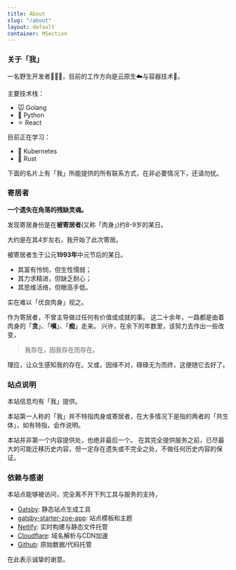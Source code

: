 ```yaml
---
title: About
slug: "/about"
layout: default
container: MSection
---
```


### 关于「我」

一名野生开发者🧑🏼‍💻，目前的工作方向是云原生☁️与容器技术🐬。

主要技术栈：
- 🐭 Golang
- 🐍 Python
- ⚛️ React

目前正在学习：
- 🐬 Kubernetes
- 🦀 Rust

下面的名片上有「我」所能提供的所有联系方式，在非必要情况下，还请勿扰。

<AuthorCard
    mt="2rem"
    border="1px"
    borderColor="gray.200"
    maxW="sm" p="1rem" rounded="1rem" />

### 寄居者

**一个遗失在角落的残缺灵魂。**

发现寄居身份是在**被寄居者**(又称「肉身」)约8-9岁的某日。

大约是在其4岁左右，我开始了此次寄居。

被寄居者生于公元**1993年**中元节后的某日。
- 其富有怜悯，但生性懦弱；
- 其力求精进，但缺乏耐心；
- 其思维活络，但眼高手低。

实在难以「优良肉身」视之。


作为寄居者，不曾主导做过任何有价值或成就的事。
这二十余年，一路都是由着肉身的「**贪**」、「**嗔**」、「**痴**」走来。
兴许，在余下的年数里，该努力去作出一些改变，

> 我存在，因我存在而存在。

理应，让众生感知我的存在。又或，因缘不对，碌碌无为而终，这便随它去好了。

### 站点说明

本站信息均有「我」提供。

本站第一人称的「我」并不特指肉身或寄居者，在大多情况下是指的两者的「共生体」，如有特指，会作说明。


本站并非第一个内容提供处，也绝非最后一个。
在其完全提供服务之前，已尽最大的可能迁移历史内容，但一定存在遗失或不完全之处，不做任何历史内容的保证。



### 依赖与感谢

本站点能够被访问，完全离不开下列工具与服务的支持，

- [Gatsby](https://gatsbyjs.com): 静态站点生成工具
- [gatsby-starter-zoe-app](https://github.com/jiusanzhou/gatsby-starter-zoe-app): 站点模板和主题
- [Netlify](https://netlify.com): 实时构建与静态文件托管
- [Cloudflare](https://cloudflare.com): 域名解析与CDN加速
- [Github](https://github.com): 原始数据/代码托管

在此表示诚挚的谢意。